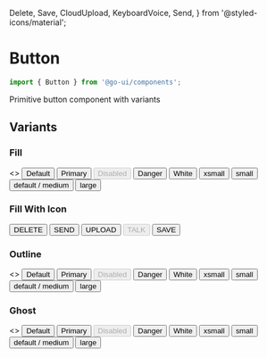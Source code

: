 
  Delete,
  Save,
  CloudUpload,
  KeyboardVoice,
  Send,
} from '@styled-icons/material';

<Meta title="Components/Button" />

# Button

```js
import { Button } from '@go-ui/components';
```

Primitive button component with variants

## Variants

### Fill

<Preview>
  <Story name="fill">
    <>
      <Flex p={1}>
        <Button onClick={action('clicked')} mr="2">
          Default
        </Button>
        <Button color="primary.300" onClick={action('clicked')} mr="2">
          Primary
        </Button>
        <Button disabled onClick={action('clicked')} mr="2">
          Disabled
        </Button>
        <Button color="system.danger" onClick={action('clicked')} mr="2">
          Danger
        </Button>
        <Button color="white" onClick={action('clicked')} mr="2">
          White
        </Button>
      </Flex>
      <Flex p={1} sx={{ alignItems: 'center' }}>
        <Button
          color="system.danger"
          size="xsmall"
          onClick={action('clicked')}
          mr="2">
          xsmall
        </Button>
        <Button
          color="system.warning"
          size="small"
          onClick={action('clicked')}
          mr="2">
          small
        </Button>
        <Button color="system.success" onClick={action('clicked')} mr="2">
          default / medium
        </Button>
        <Button
          size="large"
          color="system.info"
          onClick={action('clicked')}
          mr="2">
          large
        </Button>
      </Flex>
    </>
  </Story>
</Preview>

### Fill With Icon

<Preview>
  <Story name="Fill With Icon">
    <Flex sx={{ p: 1, alignItems: 'center' }}>
      <Button color="system.danger" onClick={action('clicked')} mr="2">
        <Box as={Delete} sx={{ mr: 2, ml: -1 }} /> DELETE
      </Button>
      <Button color="primary.300" onClick={action('clicked')} mr="2">
        SEND <Box as={Send} sx={{ mr: -1, ml: 2 }} />
      </Button>
      <Button color="white" onClick={action('clicked')} mr="2">
        <Box as={CloudUpload} sx={{ mr: 2, ml: -1 }} /> UPLOAD
      </Button>
      <Button disabled onClick={action('clicked')} mr="2">
        <Box as={KeyboardVoice} sx={{ mr: 2, ml: -1 }} /> TALK
      </Button>
      <Button color="base.600" onClick={action('clicked')} mr="2">
        <Box as={Save} sx={{ mr: 2, ml: -1 }} /> SAVE
      </Button>
    </Flex>
  </Story>
</Preview>

### Outline

<Preview>
  <Story name="Outline Variant">
    <>
      <Flex p={1}>
        <Button variant="outline" onClick={action('clicked')} mr="2">
          Default
        </Button>
        <Button
          variant="outline"
          color="primary.300"
          onClick={action('clicked')}
          mr="2">
          Primary
        </Button>
        <Button variant="outline" disabled onClick={action('clicked')} mr="2">
          Disabled
        </Button>
        <Button
          variant="outline"
          color="system.danger"
          onClick={action('clicked')}
          mr="2">
          Danger
        </Button>
        <Button
          variant="outline"
          color="white"
          onClick={action('clicked')}
          mr="2">
          White
        </Button>
      </Flex>
      <Flex p={1} sx={{ alignItems: 'center' }}>
        <Button
          variant="outline"
          color="system.danger"
          size="xsmall"
          onClick={action('clicked')}
          mr="2">
          xsmall
        </Button>
        <Button
          variant="outline"
          color="system.warning"
          size="small"
          onClick={action('clicked')}
          mr="2">
          small
        </Button>
        <Button
          variant="outline"
          color="system.success"
          onClick={action('clicked')}
          mr="2">
          default / medium
        </Button>
        <Button
          variant="outline"
          size="large"
          color="system.info"
          onClick={action('clicked')}
          mr="2">
          large
        </Button>
      </Flex>
    </>
  </Story>
</Preview>

### Ghost

<Preview>
  <Story name="Ghost Variant">
    <>
      <Flex p={1}>
        <Button variant="ghost" onClick={action('clicked')} mr="2">
          Default
        </Button>
        <Button
          variant="ghost"
          color="primary.300"
          onClick={action('clicked')}
          mr="2">
          Primary
        </Button>
        <Button variant="ghost" disabled onClick={action('clicked')} mr="2">
          Disabled
        </Button>
        <Button
          variant="ghost"
          color="system.danger"
          onClick={action('clicked')}
          mr="2">
          Danger
        </Button>
        <Button
          variant="ghost"
          color="white"
          onClick={action('clicked')}
          mr="2">
          White
        </Button>
      </Flex>
      <Flex p={1} sx={{ alignItems: 'center' }}>
        <Button
          variant="ghost"
          color="system.danger"
          size="xsmall"
          onClick={action('clicked')}
          mr="2">
          xsmall
        </Button>
        <Button
          variant="ghost"
          color="system.warning"
          size="small"
          onClick={action('clicked')}
          mr="2">
          small
        </Button>
        <Button
          variant="ghost"
          color="system.success"
          onClick={action('clicked')}
          mr="2">
          default / medium
        </Button>
        <Button
          variant="ghost"
          color="system.info"
          onClick={action('clicked')}
          size="large"
          mr="2">
          large
        </Button>
      </Flex>
    </>
  </Story>
</Preview>
